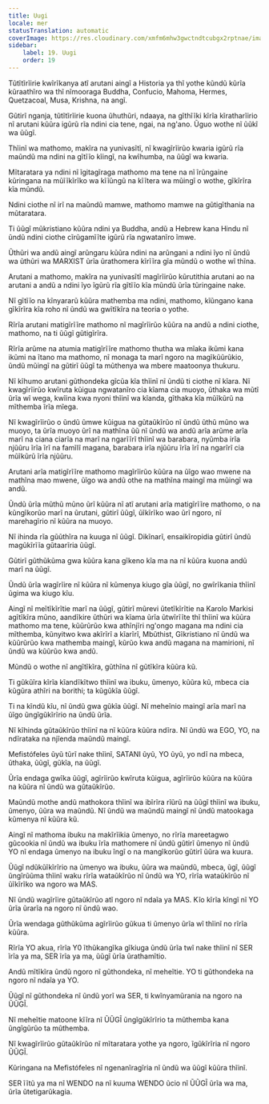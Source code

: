 ```yaml
---
title: Uugi
locale: mer
statusTranslation: automatic
coverImage: https://res.cloudinary.com/xmfm6mhw3gwctndtcubgx2rptnae/image/upload/v1740337243/small_cover_educacion_fundamental_a051170f1c.webp
sidebar:
    label: 19. Uugi
    order: 19
---
```

Tũtĩtĩrĩirie kwĩrĩkanya atĩ arutani aingĩ a Historia ya thĩ yothe kũndũ kũrĩa kũraathĩro wa thĩ nĩmooraga Buddha, Confucio, Mahoma, Hermes, Quetzacoal, Musa, Krishna, na angĩ.

Gũtirĩ nganja, tũtĩtĩrĩirie kuona ũhuthũri, ndaaya, na gĩthĩĩki kĩrĩa kĩratharĩirio nĩ arutani kũũra igũrũ rĩa ndini cia tene, ngai, na ng'ano. Ũguo wothe nĩ ũũkĩ wa ũũgĩ.

Thĩinĩ wa mathomo, makĩra na yunivasĩtĩ, nĩ kwagĩrĩirũo kwaria igũrũ rĩa maũndũ ma ndini na gĩtĩĩo kĩingĩ, na kwĩhumba, na ũũgĩ wa kwaria.

Mĩtaratara ya ndini nĩ ĩgitagĩraga mathomo ma tene na nĩ ĩrũngaine kũringana na mũĩĩkĩrĩko wa kĩĩũngũ na kĩĩtera wa mũingĩ o wothe, gĩkĩrĩra kĩa mũndũ.

Ndini ciothe nĩ irĩ na maũndũ mamwe, mathomo mamwe na gũtigĩthania na mũtaratara.

Ti ũũgĩ mũkristiano kũũra ndini ya Buddha, andũ a Hebrew kana Hindu nĩ ũndũ ndini ciothe cĩrũgamĩĩte igũrũ rĩa ngwatanĩro ĩmwe.

Ũthũri wa andũ aingĩ arũngaru kũũra ndini na arũngani a ndini ĩyo nĩ ũndũ wa ũthũri wa MARXIST ũrĩa ũrathomera kĩrĩĩra gĩa mũndũ o wothe wĩ thĩna.

Arutani a mathomo, makĩra na yunivasĩtĩ magĩrĩirũo kũrutithia arutani ao na arutani a andũ a ndini ĩyo ĩgũrũ rĩa gĩtĩĩo kĩa mũndũ ũrĩa tũringaine nake.

Nĩ gĩtĩĩo na kĩnyararũ kũũra mathemba ma ndini, mathomo, kĩũngano kana gĩkĩrĩra kĩa roho nĩ ũndũ wa gwĩtĩkĩra na teoria o yothe.

Rĩrĩa arutani matigĩrĩĩre mathomo nĩ magĩrĩirũo kũũra na andũ a ndini ciothe, mathomo, na ti ũũgĩ gũtigĩrĩra.

Rĩrĩa arũme na atumia matigĩrĩĩre mathomo thutha wa mĩaka ikũmi kana ikũmi na ĩtano ma mathomo, nĩ monaga ta marĩ ngoro na magĩkũũrũkio, ũndũ mũingĩ na gũtirĩ ũũgĩ ta mũthenya wa mbere maatoonya thukuru.

Nĩ kĩhumo arutani gũthondeka gĩcũa kĩa thĩinĩ nĩ ũndũ ti ciothe nĩ kĩara. Nĩ kwagĩrĩirũo kwĩruta kũigua ngwatanĩro cia kĩama cia muoyo, ũthaka wa mũtĩ ũrĩa wĩ wega, kwĩina kwa nyoni thĩinĩ wa kĩanda, gĩthaka kĩa mũĩkũrũ na mĩthemba ĩrĩa mĩega.

Nĩ kwagĩrĩirũo o ũndũ ũmwe kũigua na gũtaũkĩrũo nĩ ũndũ ũthũ mũno wa muoyo, ta ũrĩa muoyo ũrĩ na mathĩna ũũ nĩ ũndũ wa andũ arĩa arũme arĩa marĩ na ciana ciarĩa na marĩ na ngarĩĩrĩ thĩinĩ wa barabara, nyũmba irĩa njũũru ĩrĩa ĩrĩ na famĩlĩ magana, barabara irĩa njũũru ĩrĩa ĩrĩ na ngarĩrĩ cia mũĩkũrũ ĩrĩa njũũru.

Arutani arĩa matigĩrĩĩre mathomo magĩrĩirũo kũũra na ũĩgo wao mwene na mathĩna mao mwene, ũĩgo wa andũ othe na mathĩna maingĩ ma mũingĩ wa andũ.

Ũndũ ũrĩa mũthũ mũno ũrĩ kũũra nĩ atĩ arutani arĩa matigĩrĩĩre mathomo, o na kũngĩkorũo marĩ na ũrutani, gũtirĩ ũũgĩ, ũĩkĩrĩko wao ũrĩ ngoro, nĩ marehagĩrio nĩ kũũra na muoyo.

Nĩ ihinda rĩa gũũthĩra na kuuga nĩ ũũgĩ. Dikĩnarĩ, ensaikĩropidia gũtirĩ ũndũ magũkĩrĩĩa gũtaarĩria ũũgĩ.

Gũtirĩ gũthũkũma gwa kũũra kana gĩkeno kĩa ma na nĩ kũũra kuona andũ marĩ na ũũgĩ.

Ũndũ ũrĩa wagĩrĩire nĩ kũũra nĩ kũmenya kiugo gĩa ũũgĩ, no gwĩrĩkania thĩinĩ ũgima wa kiugo kĩu.

Aingĩ nĩ meĩtĩkĩrĩtie marĩ na ũũgĩ, gũtirĩ mũrevi ũtetĩkĩrĩtie na Karolo Markisi agĩtĩkĩra mũno, aandĩkire ũthũri wa kĩama ũrĩa ũtwĩrĩĩte thĩ thĩinĩ wa kũũra mathomo ma tene, kũũrũrũo kwa athĩnjĩri ng'ongo magana ma ndini cia mĩthemba, kũnyitwo kwa akĩrĩrĩ a kĩarĩrĩ, Mbũthist, Gĩkristiano nĩ ũndũ wa kũũrũrũo kwa mathemba maingĩ, kũrũo kwa andũ magana na mamirioni, nĩ ũndũ wa kũũrũo kwa andũ.

Mũndũ o wothe nĩ angĩtĩkĩra, gũthĩna nĩ gũtĩkĩra kũũra kũ.

Ti gũkũĩra kĩrĩa kĩandĩkĩtwo thĩinĩ wa ibuku, ũmenyo, kũũra kũ, mbeca cia kũgũra athĩri na borithi; ta kũgũkĩa ũũgĩ.

Ti na kĩndũ kĩu, nĩ ũndũ gwa gũkĩa ũũgĩ. Nĩ meheĩnio maingĩ arĩa marĩ na ũĩgo ũngĩgũkĩrĩrio na ũndũ ũrĩa.

Nĩ kĩhinda gũtaũkĩrũo thĩinĩ na nĩ kũũra kũũra ndĩra. Nĩ ũndũ wa EGO, YO, na ndĩrataka na njĩenda maũndũ maingĩ.

Mefistófeles ũyũ tũrĩ nake thĩinĩ, SATANI ũyũ, YO ũyũ, yo ndĩ na mbeca, ũthaka, ũũgĩ, gũkĩa, na ũũgĩ.

Ũrĩa endaga gwĩka ũũgĩ, agĩrĩirũo kwĩruta kũigua, agĩrĩirũo kũũra na kũũra na kũũra nĩ ũndũ wa gũtaũkĩrũo.

Maũndũ mothe andũ mathokora thĩinĩ wa ibĩrĩra rĩũrũ na ũũgĩ thĩinĩ wa ibuku, ũmenyo, ũũra wa maũndũ. Nĩ ũndũ wa maũndũ maingĩ nĩ ũndũ matookaga kũmenya nĩ kũũra kũ.

Aingĩ nĩ mathoma ibuku na makĩrĩikia ũmenyo, no rĩrĩa mareetagwo gũcookia nĩ ũndũ wa ibuku ĩrĩa mathomere nĩ ũndũ gũtirĩ ũmenyo nĩ ũndũ YO nĩ endaga ũmenyo na ibuku ĩngĩ o na mangĩkorũo gũtirĩ ũũra wa kuura.

Ũũgĩ ndũkũĩkĩrĩrio na ũmenyo wa ibuku, ũũra wa maũndũ, mbeca, ũgĩ, ũũgĩ ũngĩrũũma thĩinĩ waku rĩrĩa wataũkĩrũo nĩ ũndũ wa YO, rĩrĩa wataũkĩrũo nĩ ũĩkĩrĩko wa ngoro wa MAS.

Nĩ ũndũ wagĩrĩire gũtaũkĩrũo atĩ ngoro nĩ ndaĩa ya MAS. Kĩo kĩrĩa kĩngĩ nĩ YO ũrĩa ũrarĩa na ngoro nĩ ũndũ wao.

Ũrĩa wendaga gũthũkũma agĩrĩirũo gũkua ti ũmenyo ũrĩa wĩ thĩinĩ no rĩrĩa kũũra.

Rĩrĩa YO akua, rĩrĩa Y0 ĩthũkangĩka gĩkiuga ũndũ ũrĩa twĩ nake thĩinĩ nĩ SER ĩrĩa ya ma, SER ĩrĩa ya ma, ũũgĩ ũrĩa ũrathamĩtio.

Andũ mĩtĩkĩra ũndũ ngoro nĩ gũthondeka, nĩ meheĩtie. YO ti gũthondeka na ngoro nĩ ndaĩa ya YO.

Ũũgĩ nĩ gũthondeka nĩ ũndũ yorĩ wa SER, ti kwĩnyamũrania na ngoro na ŨŨGĨ.

Nĩ meheĩtie matoone kĩĩra nĩ ŨŨGĨ ũngĩgũkĩrĩrio ta mũthemba kana ũngĩgũrũo ta mũthemba.

Nĩ kwagĩrĩirũo gũtaũkĩrũo nĩ mĩtaratara yothe ya ngoro, ĩgũkĩrĩria nĩ ngoro ŨŨGĨ.

Kũringana na Mefistófeles nĩ ngenanĩragĩria nĩ ũndũ wa ũũgĩ kũũra thĩinĩ.

SER ĩĩtũ ya ma nĩ WENDO na nĩ kuuma WENDO ũcio nĩ ŨŨGĨ ũrĩa wa ma, ũrĩa ũtetigarũkagia.

